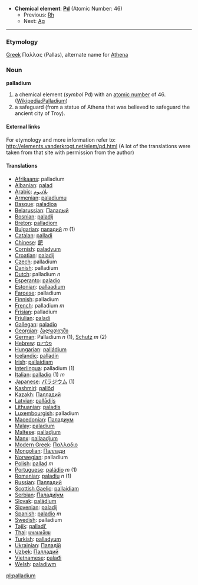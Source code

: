 *'''Chemical element''': '''[[Pd]]''' (Atomic Number: 46)
**Previous: [[Rhodium|Rh]]
**Next: [[Silver|Ag]]
----
=== Etymology ===

[[Greek]] &Pi;&alpha;&lambda;&lambda;&alpha;&sigmaf; (Pallas), alternate name for [[Athena]]

=== Noun ===
'''palladium'''

# a chemical element (''symbol'' Pd) with an [[atomic number]] of 46. ([[en:Palladium|Wikipedia:Palladium]])
# a safeguard (from a statue of Athena that was believed to safeguard the ancient city of Troy).

====External links====
For etymology and more information refer to:
http://elements.vanderkrogt.net/elem/pd.html
(A lot of the translations were taken from that site with permission from the author)

==== Translations ====
*[[Afrikaans]]: palladium
*[[Albanian]]: [[palad]]
*[[Arabic]]: [[بلاديوم]]
*[[Armenian]]: [[paladiumu]]
*[[Basque]]: [[paladioa]]
*[[Belarussian]]: [[Паладый]]
*[[Bosnian]]: [[paladij]]
*[[Breton]]: [[palladiom]]
*[[Bulgarian]]: [[паладий]] ''m'' (1)
*[[Catalan]]: [[palladi]]
*[[Chinese]]: [[鈀]]
*[[Cornish]]: [[paladyum]]
*[[Croatian]]: [[paladij]]
*[[Czech]]: palladium
*[[Danish]]: palladium
*[[Dutch]]: palladium ''n''
*[[Esperanto]]: [[paladio]]
*[[Estonian]]: [[pallaadium]]
*[[Faroese]]: palladium
*[[Finnish]]: palladium
*[[French]]: palladium ''m''
*[[Frisian]]: palladium
*[[Friulian]]: [[paladi]]
*[[Gallegan]]: [[paladio]]
*[[Georgian]]: [[პალადიუმი]]
*[[German]]: Palladium ''n'' (1), [[Schutz]] ''m'' (2)
*[[Hebrew]]: [[פלדיום]]
*[[Hungarian]]: [[palládium]]
*[[Icelandic]]: [[palladín]]
*[[Irish]]: [[pallaidiam]]
*[[Interlingua]]: palladium (1)
*[[Italian]]: [[palladio]] (1) ''m''
*[[Japanese]]: [[パラジウム]] (1)
*[[Kashmiri]]: [[pallôd]]
*[[Kazakh]]: [[Палладий]]
*[[Latvian]]: [[pallādijs]]
*[[Lithuanian]]: [[paladis]]
*[[Luxembourgish]]: palladium
*[[Macedonian]]: [[Паладиум]]
*[[Malay]]: [[paladium]]
*[[Maltese]]: [[palladjum]]
*[[Manx]]: [[pallaadjum]]
*[[Modern Greek]]: [[Παλλαδιο]] '' ''
*[[Mongolian]]: [[Паллади]]
*[[Norwegian]]: palladium
*[[Polish]]:  [[pallad]] ''m''
*[[Portuguese]]: [[paládio]] ''m'' (1)
*[[Romanian]]: [[paladiu]] ''n'' (1)
*[[Russian]]: [[Палладий]] '' ''
*[[Scottish Gaelic]]: [[pallaidiam]]
*[[Serbian]]: [[Паладиjум]]
*[[Slovak]]: [[paládium]]
*[[Slovenian]]: [[paladij]]
*[[Spanish]]: [[paladio]] ''m''
*[[Swedish]]: palladium
*[[Tajik]]: [[palladi']]
*[[Thai]]: [[แพลเลเดียม]]
*[[Turkish]]: [[palladyum]]
*[[Ukrainian]]: [[Паладiй]]
*[[Uzbek]]: [[Палладий]]
*[[Vietnamese]]: [[palađi]]
*[[Welsh]]: [[paladiwm]]

[[pl:palladium]]